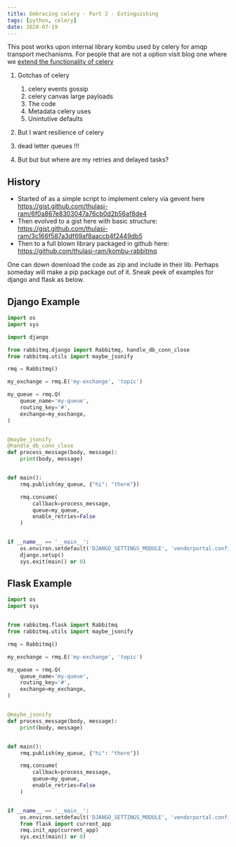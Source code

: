```yaml
---
title: Embracing celery - Part 2 - Extinguishing
tags: [python, celery]
date: 2020-07-19
---
```


This post works upon internal library kombu used by celery for amqp transport mechanisms. For people that are not a option visit blog one where we [extend the functionality of celery](/blog/embracing-celery-part-1-extending)

1. Gotchas of celery
	1. celery events gossip
	2. celery canvas large payloads
	3. The code
	4. Metadata celery uses
	5. Unintutive defaults

2. But I want resilience of celery
3. dead letter queues !!!
4. But but but where are my retries and delayed tasks?

## History
* Started of as a simple script to implement celery via gevent here https://gist.github.com/thulasi-ram/6f0a867e8303047a76cb0d2b56af8de4
* Then evolved to a gist here with basic structure: https://gist.github.com/thulasi-ram/3c166f587a3df69af8aaccb4f2449db5
* Then to a full blown library packaged in github here: https://github.com/thulasi-ram/kombu-rabbitmq

One can down download the code as zip and include in their lib. Perhaps someday will make a pip package out of it.
Sneak peek of examples for django and flask as below.

## Django Example
```python
import os
import sys

import django

from rabbitmq.django import Rabbitmq, handle_db_conn_close
from rabbitmq.utils import maybe_jsonify

rmq = Rabbitmq()

my_exchange = rmq.E('my-exchange', 'topic')

my_queue = rmq.Q(
    queue_name='my-queue',
    routing_key='#',
    exchange=my_exchange,
)


@maybe_jsonify
@handle_db_conn_close
def process_message(body, message):
    print(body, message)


def main():
    rmq.publish(my_queue, {"hi": "there"})

    rmq.consume(
        callback=process_message,
        queue=my_queue,
        enable_retries=False
    )


if __name__ == '__main__':
    os.environ.setdefault('DJANGO_SETTINGS_MODULE', 'vendorportal.config.settings')
    django.setup()
    sys.exit(main() or 0)
```


## Flask Example
```python
import os
import sys


from rabbitmq.flask import Rabbitmq
from rabbitmq.utils import maybe_jsonify

rmq = Rabbitmq()

my_exchange = rmq.E('my-exchange', 'topic')

my_queue = rmq.Q(
    queue_name='my-queue',
    routing_key='#',
    exchange=my_exchange,
)


@maybe_jsonify
def process_message(body, message):
    print(body, message)


def main():
    rmq.publish(my_queue, {"hi": "there"})

    rmq.consume(
        callback=process_message,
        queue=my_queue,
        enable_retries=False
    )


if __name__ == '__main__':
    os.environ.setdefault('DJANGO_SETTINGS_MODULE', 'vendorportal.config.settings')
    from flask import current_app
    rmq.init_app(current_app)
    sys.exit(main() or 0)
```

